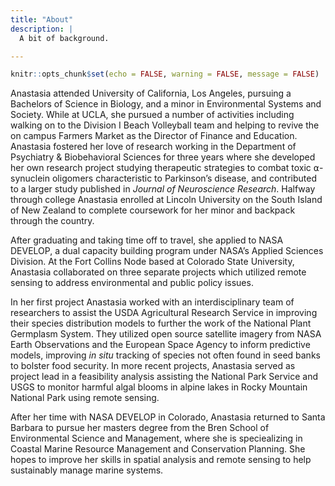 ```yaml
---
title: "About"
description: |
  A bit of background. 

---
```


```r
knitr::opts_chunk$set(echo = FALSE, warning = FALSE, message = FALSE)
```

  
  Anastasia attended University of California, Los Angeles, pursuing a Bachelors of Science in Biology, and a minor in Environmental Systems and Society. While at UCLA, she pursued a number of activities including walking on to the Division I Beach Volleyball team and helping to revive the on campus Farmers Market as the Director of Finance and Education. Anastasia fostered her love of research working in the Department of Psychiatry & Biobehavioral Sciences for three years where she developed her own research project studying therapeutic strategies to combat toxic ⍺-synuclein oligomers characteristic to Parkinson’s disease, and contributed to a larger study published in *Journal of Neuroscience Research*. Halfway through college Anastasia enrolled at Lincoln University on the South Island of New Zealand to complete coursework for her minor and backpack through the country. 

  After graduating and taking time off to travel, she applied to NASA DEVELOP, a dual capacity building program under NASA's Applied Sciences Division. At the Fort Collins Node based at Colorado State University, Anastasia collaborated  on three separate projects which utilized remote sensing to address environmental and public policy issues. 
  
  In her first project Anastasia worked with an interdisciplinary team of researchers to assist the USDA Agricultural Research Service in improving their species distribution models to further the work of the National Plant Germplasm System. They utilized open source satellite imagery from NASA Earth Observations and the European Space Agency to inform predictive models, improving *in situ* tracking of species not often found in seed banks to bolster food security. In more recent projects, Anastasia served as project lead in a feasibility analysis assisting the National Park Service and USGS to monitor harmful algal blooms in alpine lakes in Rocky Mountain National Park using remote sensing.

  After her time with NASA DEVELOP in Colorado, Anastasia returned to Santa Barbara to pursue her masters degree from the Bren School of Environmental Science and Management, where she is speciealizing in Coastal Marine Resource Management and Conservation Planning. She hopes to improve her skills in spatial analysis and remote sensing to help sustainably manage marine systems. 



